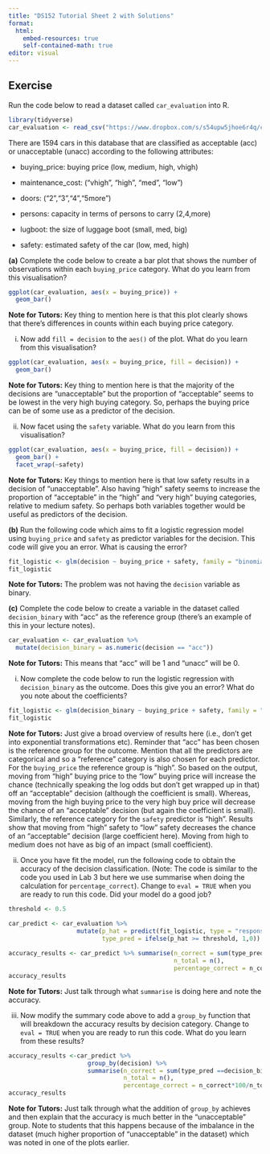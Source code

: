 ```yaml
---
title: "DS152 Tutorial Sheet 2 with Solutions"
format: 
  html:
    embed-resources: true
    self-contained-math: true
editor: visual
---
```


## Exercise

Run the code below to read a dataset called `car_evaluation` into R.

```r
library(tidyverse)
car_evaluation <- read_csv("https://www.dropbox.com/s/s54upw5jhoe6r4q/car_evaluation.csv?raw=1")
```

There are 1594 cars in this database that are classified as acceptable (acc) or unacceptable (unacc) according to the following attributes:

-   buying_price: buying price (low, medium, high, vhigh)

-   maintenance_cost: ("vhigh", "high", "med", "low")

-   doors: ("2","3","4","5more")

-   persons: capacity in terms of persons to carry (2,4,more)

-   lugboot: the size of luggage boot (small, med, big)

-   safety: estimated safety of the car (low, med, high)

**(a)** Complete the code below to create a bar plot that shows the number of observations within each `buying_price` category. What do you learn from this visualisation?

```r
ggplot(car_evaluation, aes(x = buying_price)) +
  geom_bar()
```

**Note for Tutors:** Key thing to mention here is that this plot clearly shows that there's differences in counts within each buying price category.

(i) Now add `fill = decision` to the `aes()` of the plot. What do you learn from this visualisation?

```r
ggplot(car_evaluation, aes(x = buying_price, fill = decision)) +
  geom_bar()
```

**Note for Tutors:** Key thing to mention here is that the majority of the decisions are "unacceptable" but the proportion of "acceptable" seems to be lowest in the very high buying category. So, perhaps the buying price can be of some use as a predictor of the decision.

(ii) Now facet using the `safety` variable. What do you learn from this visualisation?

```r
ggplot(car_evaluation, aes(x = buying_price, fill = decision)) +
  geom_bar() +
  facet_wrap(~safety)
```

**Note for Tutors:** Key things to mention here is that low safety results in a decision of "unacceptable". Also having "high" safety seems to increase the proportion of "acceptable" in the "high" and "very high" buying categories, relative to medium safety. So perhaps both variables together would be useful as predictors of the decision.

**(b)** Run the following code which aims to fit a logistic regression model using `buying_price` and `safety` as predictor variables for the decision. This code will give you an error. What is causing the error?

```r
fit_logistic <- glm(decision ~ buying_price + safety, family = "binomial", data = car_evaluation)
fit_logistic
```

**Note for Tutors:** The problem was not having the `decision` variable as binary.

**(c)** Complete the code below to create a variable in the dataset called `decision_binary` with "acc" as the reference group (there's an example of this in your lecture notes).

```r
car_evaluation <- car_evaluation %>%
  mutate(decision_binary = as.numeric(decision == "acc"))
```

**Note for Tutors:** This means that "acc" will be 1 and "unacc" will be 0.

(i) Now complete the code below to run the logistic regression with `decision_binary` as the outcome. Does this give you an error? What do you note about the coefficients?

```r
fit_logistic <- glm(decision_binary ~ buying_price + safety, family = "binomial", data = car_evaluation)
fit_logistic
```

**Note for Tutors:** Just give a broad overview of results here (i.e., don't get into exponential transformations etc). Reminder that "acc" has been chosen is the reference group for the outcome. Mention that all the predictors are categorical and so a "reference" category is also chosen for each predictor. For the `buying_price` the reference group is "high". So based on the output, moving from "high" buying price to the "low" buying price will increase the chance (technically speaking the log odds but don't get wrapped up in that) off an "acceptable" decision (although the coefficient is small). Whereas, moving from the high buying price to the very high buy price will decrease the chance of an "acceptable" decision (but again the coefficient is small). Similarly, the reference category for the `safety` predictor is "high". Results show that moving from "high" safety to "low" safety decreases the chance of an "acceptable" decision (large coefficient here). Moving from high to medium does not have as big of an impact (small coefficient).

(ii) Once you have fit the model, run the following code to obtain the accuracy of the decision classification. (Note: The code is similar to the code you used in Lab 3 but here we use summarise when doing the calculation for `percentage_correct`). Change to `eval = TRUE` when you are ready to run this code. Did your model do a good job?

```r
threshold <- 0.5

car_predict <- car_evaluation %>%
                   mutate(p_hat = predict(fit_logistic, type = "response") %>% round(2),
                          type_pred = ifelse(p_hat >= threshold, 1,0))
 
accuracy_results <- car_predict %>% summarise(n_correct = sum(type_pred == decision_binary),
                                              n_total = n(),
                                              percentage_correct = n_correct*100/n_total)
accuracy_results
```

**Note for Tutors:** Just talk through what `summarise` is doing here and note the accuracy.

(iii) Now modify the summary code above to add a `group_by` function that will breakdown the accuracy results by decision category. Change to `eval = TRUE` when you are ready to run this code. What do you learn from these results?

```r
accuracy_results <-car_predict %>% 
                      group_by(decision) %>% 
                      summarise(n_correct = sum(type_pred ==decision_binary),
                                n_total = n(),
                                percentage_correct = n_correct*100/n_total)
accuracy_results
```

**Note for Tutors:** Just talk through what the addition of `group_by` achieves and then explain that the accuracy is much better in the "unacceptable" group. Note to students that this happens because of the imbalance in the dataset (much higher proportion of "unacceptable" in the dataset) which was noted in one of the plots earlier.
